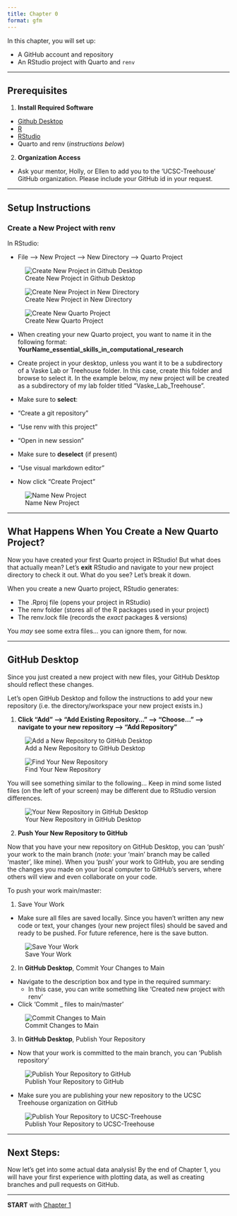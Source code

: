 ```yaml
---
title: Chapter 0
format: gfm
---
```


In this chapter, you will set up:

-   A GitHub account and repository
-   An RStudio project with Quarto and `renv`

------------------------------------------------------------------------

## Prerequisites

1.  **Install Required Software**

-   [Github Desktop](https://github.com/apps/desktop)
-   [R](https://www.r-project.org)
-   [RStudio](https://posit.co/download/rstudio-desktop/)
-   Quarto and renv (*instructions below*)

2.  **Organization Access**

-   Ask your mentor, Holly, or Ellen to add you to the 'UCSC-Treehouse' GitHub organization.
Please include your GitHub id in your request.

------------------------------------------------------------------------

## Setup Instructions

### Create a New Project with renv

In RStudio:

-   File --\> New Project --\> New Directory --\> Quarto Project

![Create New Project in Github Desktop](Images/create_new_project.png){fig-alt="Image showing file button to create 'New Project'" .border}

![Create New Project in New Directory](Images/project_in_existing_directory.png){fig-alt="Image showing button on RStudio to 'Create Project' within 'New Directory'" .border}

![Create New Quarto Project](Images/new_quarto_project.png){fig-alt="Image showing new Quarto Project button" .border}

-   When creating your new Quarto project, you want to name it in the following format: **YourName_essential_skills_in_computational_research**

-   Create project in your desktop, unless you want it to be a subdirectory of a Vaske Lab or Treehouse folder.
In this case, create this folder and browse to select it.
In the example below, my new project will be created as a subdirectory of my lab folder titled "Vaske_Lab_Treehouse".
-   Make sure to **select**:
  - "Create a git repository"
  - "Use renv with this project"
  - "Open in new session"
-   Make sure to **deselect** (if present)
  - "Use visual markdown editor"
-   Now click "Create Project"

![Name New Project](Images/name_quarto_project.png){.border
fig-alt="Image showing how to name new Quarto project, put in Vaske or Treehouse folder, and initialize with renv"}

------------------------------------------------------------------------

## What Happens When You Create a New Quarto Project?

Now you have created your first Quarto project in RStudio!
But what does that actually mean?
Let's **exit** RStudio and navigate to your new project directory to check it out.
What do you see?
Let's break it down.

When you create a new Quarto project, RStudio generates:

- The .Rproj file (opens your project in RStudio)
- The renv folder (stores all of the R packages used in your project)
- The renv.lock file (records the *exact* packages & versions)

You *may* see some extra files... you can ignore them, for now.

------------------------------------------------------------------------

## GitHub Desktop

Since you just created a new project with new files, your GitHub Desktop should reflect these changes.

Let's open GitHub Desktop and follow the instructions to add your new repository (i.e. the directory/workspace your new project exists in.)

1. **Click "Add" --\> "Add Existing Repository..." --\> "Choose..." --\> navigate to your new repository --\> "Add Repository"**

![Add a New Repository to GitHub Desktop](Images/add_repo_to_github_desktop.png){.border
fig-alt="GitHub Desktop visual with buttons to add an existing repository"}

![Find Your New Repository](Images/find_new_repo.png){.border
fi-alt="GitHub Desktop visual with buttons to add your new local repository"}

You will see something similar to the following...
Keep in mind some listed files (on the left of your screen) may be different due to RStudio version differences.

![Your New Repository in GitHub Desktop](Images/new_repo_in_github_desktop.png){.border
fig-alt="GitHub Desktop screen upon adding new repository; files listed on the left"}

2. **Push Your New Repository to GitHub**

Now that you have your new repository on GitHub Desktop, you can 'push' your work to the main branch (*note*: your 'main' branch may be called 'master', like mine).
When you 'push' your work to GitHub, you are sending the changes you made on your local computer to GitHub's servers, where others will view and even collaborate on your code.

To push your work main/master:

1. Save Your Work

- Make sure all files are saved locally.
Since you haven't written any new code or text, your changes (your new project files) should be saved and ready to be pushed.
For future reference, here is the save button.

![Save Your Work](Images/save_changes.png){.border
fig-alt="Button on RStudio to save changes to current document, circled in red"}

2. In **GitHub Desktop**, Commit Your Changes to Main

- Navigate to the description box and type in the required summary:
  - In this case, you can write something like 'Created new project with renv'
- Click 'Commit _ files to main/master'

![Commit Changes to Main](Images/push_to_main.png){.border
fig-alt=""}

3. In **GitHub Desktop**, Publish Your Repository

- Now that your work is committed to the main branch, you can 'Publish repository'

![Publish Your Repository to GitHub](Images/publish_repo.png){.border
fig-alt="GitHub Desktop screen after committing changes to main branch. Publish repository button is in blue."}

- Make sure you are publishing your new repository to the UCSC Treehouse organization on GitHub

![Publish Your Repository to UCSC-Treehouse](Images/publish_repo_to_treehouse_org.png){.border
fig-alt="GitHub Desktop visual with button to publish your new repository. The organization is changed from 'none' to 'UCSC-Treehouse'."}

------------------------------------------------------------------------

## Next Steps:

Now let's get into some actual data analysis!
By the end of Chapter 1, you will have your first experience with plotting data, as well as creating branches and pull requests on GitHub.

------------------------------------------------------------------------

**START** with [Chapter 1](https://github.com/UCSC-Treehouse/Essential-skills-for-Treehouse-computational-research/blob/main/Chapter-Instructions/Chapter_01_Instructions.md)